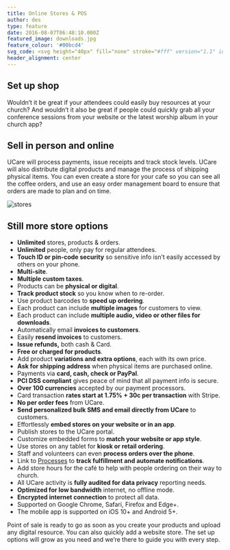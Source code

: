 ```yaml
---
title: Online Stores & POS
author: des
type: feature
date: 2016-08-07T06:48:10.000Z
featured_image: downloads.jpg
feature_colour: '#00bcd4'
svg_code: <svg height="40px" fill="none" stroke="#fff" version="1.1" id="Layer_1" xmlns="http://www.w3.org/2000/svg" xmlns:xlink="http://www.w3.org/1999/xlink" x="0px" y="0px" viewBox="0 0 24 22" style="enable-background:new 0 0 24 22;" xml:space="preserve"><g id="Layer_2"><g id="Outline_Icons"> <polygon class="st0" points="20.5,21.5 3.5,21.5 1.5,10.5 22.5,10.5 "/> <rect x="0.5" y="8.5" class="st0" width="23" height="2"/> <line class="st0" x1="3.5" y1="6.5" x2="9.5" y2="0.5"/> <line class="st0" x1="20.5" y1="6.5" x2="14.5" y2="0.5"/> <line class="st0" x1="13.5" y1="12.5" x2="13.5" y2="18.5"/> <line class="st0" x1="17.5" y1="12.5" x2="17.5" y2="18.5"/> <line class="st0" x1="10.5" y1="12.5" x2="10.5" y2="18.5"/> <line class="st0" x1="6.5" y1="12.5" x2="6.5" y2="18.5"/> </g></g></svg>
header_alignment: center
---
```


## Set up shop

Wouldn’t it be great if your attendees could easily buy resources at your church? And wouldn’t it also be great if people could quickly grab all your conference sessions from your website or the latest worship album in your church app?

## Sell in person and online

UCare will process payments, issue receipts and track stock levels. UCare will also distribute digital products and manage the process of shipping physical items. You can even create a store for your cafe so you can see all the coffee orders, and use an easy order management board to ensure that orders are made to plan and on time.

<style>{`.gatsby-resp-image-wrapper{box-shadow:none!important}`}</style>

![stores](stores_2.png)

## Still more store options

- **Unlimited** stores, products & orders.
- **Unlimited** people, only pay for regular attendees.
- **Touch ID or pin-code security** so sensitive info isn’t easily accessed by others on your phone.
- **Multi-site**.
- **Multiple custom taxes**.
- Products can be **physical or digital**.
- **Track product stock** so you know when to re-order.
- Use product barcodes to **speed up ordering**.
- Each product can include **multiple images** for customers to view.
- Each product can include **multiple audio, video or other files for downloads**.
- Automatically email **invoices to customers**.
- Easily **resend invoices** to customers.
- **Issue refunds,** both cash & Card.
- **Free or charged for products**.
- Add product **variations and extra options**, each with its own price.
- **Ask for shipping address** when physical items are purchased online.
- Payments via **card, cash, check or PayPal**.
- **PCI DSS compliant** gives peace of mind that all payment info is secure.
- **Over 100 currencies** accepted by our payment processors.
- Card transaction **rates start at 1.75% + 30c per transaction** with Stripe.
- **No per order fees** from UCare.
- **Send personalized bulk SMS and email directly from UCare** to customers.
- Effortlessly **embed stores on your website or in an app**.
- Publish stores to the UCare portal.
- Customize embedded forms to **match your website or app style**.
- Use stores on any tablet for **kiosk or retail ordering**.
- Staff and volunteers can even **process orders over the phone**.
- Link to [Processes](/features/processes-automation/) to **track fulfillment and automate notifications**.	
- Add store hours for the café to help with people ordering on their way to church.
- All UCare activity is **fully audited for data privacy** reporting needs.
- **Optimized for low bandwidth** internet, no offline mode.
- **Encrypted internet connection** to protect all data.
- Supported on Google Chrome, Safari, Firefox and Edge+.
- The mobile app is supported on iOS 10+ and Android 5+.

<ThreeUp>
	Point of sale is ready to go as soon as you create your products and upload any digital resource. You can also quickly
	add a website store. The set up options will grow as you need and we’re there to guide you with every step.
</ThreeUp>
